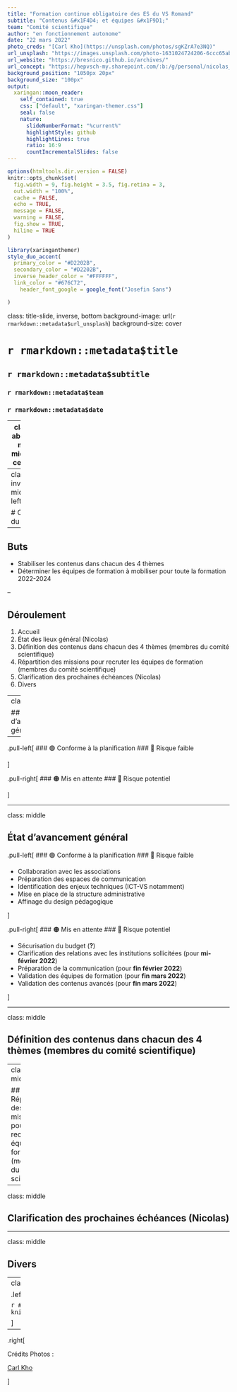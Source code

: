 ```yaml
---
title: "Formation continue obligatoire des ES du VS Romand"
subtitle: "Contenus &#x1F4D4; et équipes &#x1F9D1;"  
team: "Comité scientifique"
author: "en fonctionnement autonome"
date: "22 mars 2022"
photo_creds: "[Carl Kho](https://unsplash.com/photos/sgKZrA7e3NQ)" 
url_unsplash: "https://images.unsplash.com/photo-1631024724206-6ccc65ab31bd?ixlib=rb-1.2.1&ixid=MnwxMjA3fDB8MHxwaG90by1wYWdlfHx8fGVufDB8fHx8&auto=format&fit=crop&w=1470&q=80"
url_website: "https://bresnico.github.io/archives/"
url_concept: "https://hepvsch-my.sharepoint.com/:b:/g/personal/nicolas_bressoud_hepvs_ch/EV-5tXdMaT5IjFfELnSpMmEBrY8vxsYrvqH1xDXXBG-zhA?e=NonucH"
background_position: "1050px 20px"
background_size: "100px"
output:
  xaringan::moon_reader:
    self_contained: true
    css: ["default", "xaringan-themer.css"]
    seal: false
    nature:
      slideNumberFormat: "%current%"
      highlightStyle: github
      highlightLines: true
      ratio: 16:9
      countIncrementalSlides: false
---
```


```r
options(htmltools.dir.version = FALSE)
knitr::opts_chunk$set(
  fig.width = 9, fig.height = 3.5, fig.retina = 3,
  out.width = "100%",
  cache = FALSE,
  echo = TRUE,
  message = FALSE,
  warning = FALSE,
  fig.show = TRUE,
  hiline = TRUE
)
```

```r
library(xaringanthemer)
style_duo_accent(
  primary_color = "#D2202B",
  secondary_color = "#D2202B",
  inverse_header_color = "#FFFFFF",
  link_color = "#676C72",
    header_font_google = google_font("Josefin Sans")

)
```

class: title-slide, inverse, bottom
background-image: url(`r rmarkdown::metadata$url_unsplash`)
background-size: cover

# `r rmarkdown::metadata$title`

## `r rmarkdown::metadata$subtitle`

### `r rmarkdown::metadata$team`

### `r rmarkdown::metadata$date`

---
class: about-me, middle, center


<img style="border-radius: 50%;" src="https://pbs.twimg.com/profile_images/1300813855183065100/-Rd3mskJ.jpg" width="150px"/>

## Formation continue HEP-VS

[`r icons::fontawesome("link")` Archives des séances du projet](`r rmarkdown::metadata$url_website`)</br>
[`r icons::fontawesome("user-lock")` Concept dans sa version la plus récente](`r rmarkdown::metadata$url_intranet`)
---
class: inverse, middle left

# Ordre du jour

--

## Buts

- Stabiliser les contenus dans chacun des 4 thèmes
- Déterminer les équipes de formation à mobiliser pour toute la formation 2022-2024

--

## Déroulement

1. Accueil
1. État des lieux général (Nicolas)
1. Définition des contenus dans chacun des 4 thèmes (membres du comité scientifique)
1. Répartition des missions pour recruter les équipes de formation (membres du comité scientifique)
1. Clarification des prochaines échéances (Nicolas)
1. Divers
 

---
class: middle

## État d'avancement général

--

.pull-left[
### &#x1F7E2; Conforme à la planification
### &#x1F642; Risque faible

]

.pull-right[
### &#x1F7E0; Mis en attente
### &#x1F914; Risque potentiel

]

---

class: middle

## État d'avancement général

.pull-left[
### &#x1F7E2; Conforme à la planification
### &#x1F642; Risque faible

- Collaboration avec les associations
- Préparation des espaces de communication
- Identification des enjeux techniques (ICT-VS notamment)
- Mise en place de la structure administrative
- Affinage du design pédagogique

]

.pull-right[
### &#x1F7E0; Mis en attente
### &#x1F914; Risque potentiel

- Sécurisation du budget (**?**)
- Clarification des relations avec les institutions sollicitées (pour **mi-février 2022**)
- Préparation de la communication (pour **fin février 2022**)
- Validation des équipes de formation (pour **fin mars 2022**)
- Validation des contenus avancés (pour **fin mars 2022**)

]

---

class: middle

## Définition des contenus dans chacun des 4 thèmes (membres du comité scientifique)

---
class: middle

## Répartition des missions pour recruter les équipes de formation (membres du comité scientifique)

---

class: middle

## Clarification des prochaines échéances (Nicolas)

---

class: middle

## Divers

---
class: middle

.left[

```r
# local
knitr::include_graphics("img/logo.png")
```

]

--

.right[

Crédits Photos :

[Carl Kho](https://unsplash.com/photos/sgKZrA7e3NQ)

]

